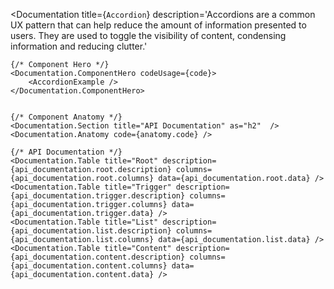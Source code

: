 







<Documentation
    title={`Accordion`}
    description='Accordions are a common UX pattern that can help reduce the amount of information presented to users. They are used to toggle the visibility of content, condensing information and reducing clutter.'
>

    {/* Component Hero */}
    <Documentation.ComponentHero codeUsage={code}>
        <AccordionExample />
    </Documentation.ComponentHero>


    {/* Component Anatomy */}
    <Documentation.Section title="API Documentation" as="h2"  />
    <Documentation.Anatomy code={anatomy.code} />

    {/* API Documentation */}
    <Documentation.Table title="Root" description={api_documentation.root.description} columns={api_documentation.root.columns} data={api_documentation.root.data} />
    <Documentation.Table title="Trigger" description={api_documentation.trigger.description} columns={api_documentation.trigger.columns} data={api_documentation.trigger.data} />
    <Documentation.Table title="List" description={api_documentation.list.description} columns={api_documentation.list.columns} data={api_documentation.list.data} />
    <Documentation.Table title="Content" description={api_documentation.content.description} columns={api_documentation.content.columns} data={api_documentation.content.data} />

    
</Documentation>